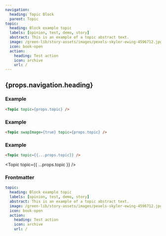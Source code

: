 ```yaml
---
navigation:
  heading: Topic Block
  parent: Topic
topic:
  heading: Block example topic
  labels: [opinion, test, demo, story]
  abstract: This is an example of a topic abstract text.
  image: /green-lib/story-assets/images/pexels-skyler-ewing-4596712.jpg
  icon: book-open
  action:
    heading: Test action
    icon: archive
    url: /
---
```



## {props.navigation.heading}

### Example

```html
<Topic topic={props.topic} />
```

<Topic topic={props.topic} />

### Example

```html
<Topic swapImage={true} topic={props.topic} />
```

<Topic swapImage={true} topic={props.topic} />

### Example

```html
<Topic topic={{...props.topic}} />
```

<Topic topic={{ ...props.topic }} />

### Frontmatter

```yaml
topic:
  heading: Block example topic
  labels: [opinion, test, demo, story]
  abstract: This is an example of a topic abstract text.
  image: /green-lib/story-assets/images/pexels-skyler-ewing-4596712.jpg
  icon: book-open
  action:
    heading: Test action
    icon: archive
    url: /
```
